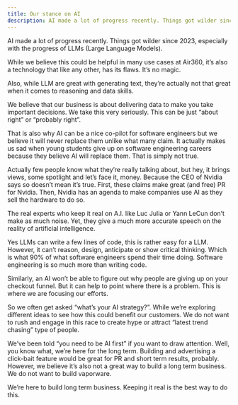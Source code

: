 ```yaml
---
title: Our stance on AI
description: AI made a lot of progress recently. Things got wilder since 2023, especially with the progress of LLMs (Large Language Models). While we believe this could be helpful in many use cases at Air360, it’s also a technology that like any other, has its flaws. It’s no magic.
---
```


AI made a lot of progress recently.
Things got wilder since 2023, especially with the progress of LLMs (Large Language Models).

While we believe this could be helpful in many use cases at Air360, it’s also a technology that like any other, has its flaws.
It’s no magic.

Also, while LLM are great with generating text, they’re actually not that great when it comes to reasoning and data skills.

We believe that our business is about delivering data to make you take important decisions.
We take this very seriously. This can be just “about right” or “probably right”.

That is also why AI can be a nice co-pilot for software engineers but we believe it will never replace them unlike what many claim.
It actually makes us sad when young students give up on software engineering careers because they believe AI will replace them.
That is simply not true.

Actually few people know what they’re really talking about, but hey, it brings views, some spotlight and let’s face it, money.
Because the CEO of Nvidia says so doesn’t mean it’s true. First, these claims make great (and free) PR for Nvidia.
Then, Nvidia has an agenda to make companies use AI as they sell the hardware to do so.

The real experts who keep it real on A.I. like Luc Julia or Yann LeCun don’t make as much noise.
Yet, they give a much more accurate speech on the reality of artificial intelligence.

Yes LLMs can write a few lines of code, this is rather easy for a LLM.
However, it can’t reason, design, anticipate or show critical thinking.
Which is what 90% of what software engineers spend their time doing.
Software engineering is so much more than writing code.

Similarly, an AI won’t be able to figure out why people are giving up on your checkout funnel.
But it can help to point where there is a problem. This is where we are focusing our efforts.

So we often get asked “what’s your AI strategy?”.
While we’re exploring different ideas to see how this could benefit our customers.
We do not want to rush and engage in this race to create hype or attract “latest trend chasing” type of people.

We’ve been told “you need to be AI first” if you want to draw attention.
Well, you know what, we’re here for the long term.
Building and advertising a click-bait feature would be great for PR and short term results, probably.
However, we believe it’s also not a great way to build a long term business.
We do not want to build vaporware.

We’re here to build long term business.
Keeping it real is the best way to do this.
